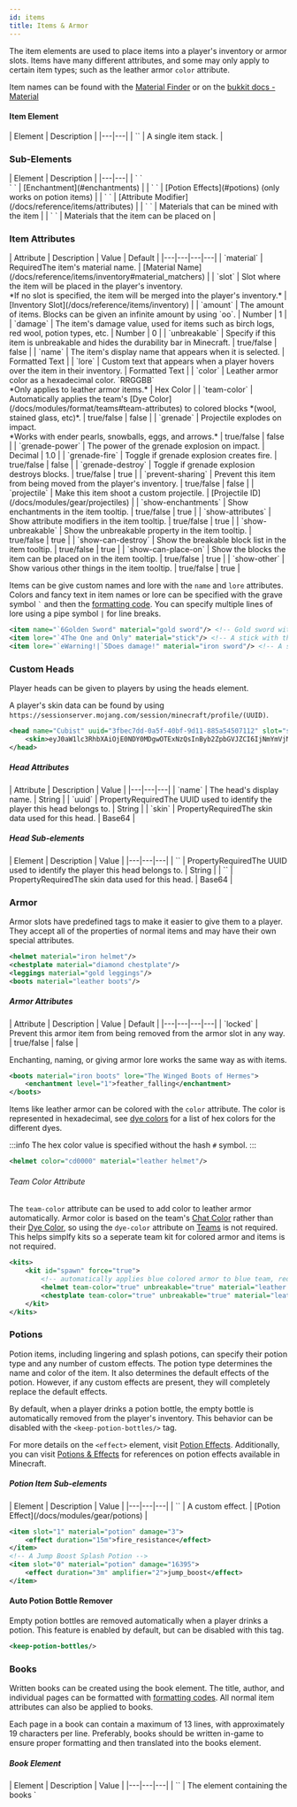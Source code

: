 ```yaml
---
id: items
title: Items & Armor
---
```


The item elements are used to place items into a player's inventory or armor slots.
Items have many different attributes, and some may only apply to certain item types;
such as the leather armor `color` attribute.

Item names can be found with the [Material Finder](/docs/reference/items/inventory#material_finder)
or on the [bukkit docs - Material](https://hub.spigotmc.org/javadocs/bukkit/org/bukkit/Material.html)

#### Item Element

<div className="table-container">
  | Element | Description |
  |---|---|
  | `<item>` | A single item stack. |
</div>

### Sub-Elements

<div className="table-container">
  | Element | Description |
  |---|---|
  | `<enchantment> </enchantment>`<br />`<stored-enchantment> </stored-enchantment>` | [Enchantment](#enchantments) |
  | `<effect> </effect>` | [Potion Effects](#potions) (only works on potion items) |
  | `<attribute> </attribute>` | [Attribute Modifier](/docs/reference/items/attributes) |
  | `<can-destroy> </can-destroy>` | <a className="left-ref-link" href="#can-destroy"><i className="fa fa-chevron-down"></i></a>Materials that can be mined with the item |
  | `<can-place-on> </can-place-on>` | <a className="left-ref-link" href="#can-destroy"><i className="fa fa-chevron-down"></i></a> Materials that the item can be placed on |
</div>

### Item Attributes

<div className="table-container">
  | Attribute | Description | Value | Default |
  |---|---|---|---|
  | `material` | <span className="badge badge--danger">Required</span>The item's material name. | [Material Name](/docs/reference/items/inventory#material_matchers) |
  | `slot` | Slot where the item will be placed in the player's inventory.<br />*If no slot is specified, the item will be merged into the player's inventory.* | [Inventory Slot](/docs/reference/items/inventory) |
  | `amount` | The amount of items. Blocks can be given an infinite amount by using `oo`. | <span className="badge badge--primary">Number</span> | 1 |
  | `damage` | The item's damage value, used for items such as birch logs, red wool, potion types, etc. | <span className="badge badge--primary">Number</span> | 0 |
  | `unbreakable` | Specify if this item is unbreakable and hides the durability bar in Minecraft. | <span className="badge badge--primary">true/false</span> | false |
  | `name` | The item's display name that appears when it is selected. | <span className="badge badge--primary">Formatted Text</span> |
  | `lore` | Custom text that appears when a player hovers over the item in their inventory. | <span className="badge badge--primary">Formatted Text</span> |
  | `color` | Leather armor color as a hexadecimal color. `RRGGBB`<br />*Only applies to leather armor items.* | <span className="badge badge--primary">Hex Color</span> |
  | `team-color` | Automatically applies the team's [Dye Color](/docs/modules/format/teams#team-attributes) to colored blocks *(wool, stained glass, etc)*. | <span className="badge badge--primary">true/false</span> | false |
  | `grenade` | Projectile explodes on impact.<br />*Works with ender pearls, snowballs, eggs, and arrows.* | <span className="badge badge--primary">true/false</span> | false |
  | `grenade-power` | The power of the grenade explosion on impact. | <span className="badge badge--primary">Decimal</span> | 1.0 |
  | `grenade-fire` | Toggle if grenade explosion creates fire. | <span className="badge badge--primary">true/false</span> | false |
  | `grenade-destroy` | Toggle if grenade explosion destroys blocks. | <span className="badge badge--primary">true/false</span> | true |
  | `prevent-sharing` | Prevent this item from being moved from the player's inventory. | <span className="badge badge--primary">true/false</span> | false |
  | `projectile` | Make this item shoot a custom projectile. | [Projectile ID](/docs/modules/gear/projectiles) |
  | `show-enchantments` | Show enchantments in the item tooltip. | <span className="badge badge--primary">true/false</span> | true |
  | `show-attributes` | Show attribute modifiers in the item tooltip. | <span className="badge badge--primary">true/false</span> | true |
  | `show-unbreakable` | Show the unbreakable property in the item tooltip. | <span className="badge badge--primary">true/false</span> | true |
  | `show-can-destroy` | Show the breakable block list in the item tooltip. | <span className="badge badge--primary">true/false</span> | true |
  | `show-can-place-on` | Show the blocks the item can be placed on in the item tooltip. | <span className="badge badge--primary">true/false</span> | true |
  | `show-other` | Show various other things in the item tooltip. | <span className="badge badge--primary">true/false</span> | true |
</div>

Items can be give custom names and lore with the `name` and `lore` attributes.
Colors and fancy text in item names or lore can be specified with the grave symbol `` ` `` and then the [formatting code](/docs/reference/misc/formatting).
You can specify multiple lines of lore using a pipe symbol `|` for line breaks.

```xml
<item name="`6Golden Sword" material="gold sword"/> <!-- Gold sword with a gold/yellow name. -->
<item lore="`4The One and Only" material="stick"/> <!-- A stick with the lore colored red. -->
<item lore="`eWarning!|`5Does damage!" material="iron sword"/> <!-- A sword with 2 lines of lore. -->
```

### Custom Heads

Player heads can be given to players by using the heads element.

A player's skin data can be found by using `https://sessionserver.mojang.com/session/minecraft/profile/(UUID)`.

```xml
<head name="Cubist" uuid="3fbec7dd-0a5f-40bf-9d11-885a54507112" slot="slot.armor.head">
    <skin>eyJ0aW1lc3RhbXAiOjE0NDY0MDgwOTExNzQsInByb2ZpbGVJZCI6IjNmYmVjN2RkMGE1ZjQwYmY5ZDExODg1YTU0NTA3MTEyIiwicHJvZmlsZU5hbWUiOiJDdWJpc3QiLCJ0ZXh0dXJlcyI6eyJTS0lOIjp7InVybCI6Imh0dHA6Ly90ZXh0dXJlcy5taW5lY3JhZnQubmV0L3RleHR1cmUvOTRlZGExMjg4NWIzYmE2ZGY2ODMyZGZkMTIzNGEyNjc5MmQwNDI2ZDkyMDM2ZWVlYzc1M2ZiZmM2NmRiIn19fQ==</skin>
</head>
```

##### Head Attributes

<div className="table-container">
  | Attribute | Description | Value |
  |---|---|---|
  | `name` | The head's display name. | <span className="badge badge--primary">String</span> |
  | `uuid` | <span className="badge badge--secondary" title="Can be either this attribute or a sub-element.">Property</span><span className="badge badge--danger">Required</span>The UUID used to identify the player this head belongs to. | <span className="badge badge--primary">String</span> |
  | `skin` | <span className="badge badge--secondary" title="Can be either this attribute or a sub-element.">Property</span><span className="badge badge--danger">Required</span>The skin data used for this head. | <span className="badge badge--primary">Base64</span> |
</div>

##### Head Sub-elements

<div className="table-container">
  | Element | Description | Value |
  |---|---|---|
  | `<uuid>` | <span className="badge badge--secondary" title="Can be either this attribute or a sub-element.">Property</span><span className="badge badge--danger">Required</span>The UUID used to identify the player this head belongs to. | <span className="badge badge--primary">String</span> |
  | `<skin>` | <span className="badge badge--secondary" title="Can be either this attribute or a sub-element.">Property</span><span className="badge badge--danger">Required</span>The skin data used for this head. | <span className="badge badge--primary">Base64</span> |
</div>

### Armor

Armor slots have predefined tags to make it easier to give them to a player. 
They accept all of the properties of normal items and may have their own special attributes.

```xml
<helmet material="iron helmet"/>
<chestplate material="diamond chestplate"/>
<leggings material="gold leggings"/>
<boots material="leather boots"/>
```

##### Armor Attributes

<div className="table-container">
  | Attribute | Description | Value | Default |
  |---|---|---|---|
  | `locked` | Prevent this armor item from being removed from the armor slot in any way. | <span className="badge badge--primary">true/false</span> | false |
</div>

Enchanting, naming, or giving armor lore works the same way as with items.

```xml
<boots material="iron boots" lore="The Winged Boots of Hermes">
    <enchantment level="1">feather_falling</enchantment>
</boots>
```

Items like leather armor can be colored with the `color` attribute.
The color is represented in hexadecimal, see [dye colors](/docs/reference/misc/colors) for a list of hex colors for the different dyes.

:::info
The hex color value is specified without the hash `#` symbol.
:::

```xml
<helmet color="cd0000" material="leather helmet"/>
```

###### Team Color Attribute

The `team-color` attribute can be used to add color to leather armor automatically.
Armor color is based on the team's [Chat Color](/docs/reference/misc/formatting#chat-colors) rather
than their [Dye Color](/docs/reference/misc/colors), so using the `dye-color` attribute on [Teams](/docs/modules/format/teams#team-attributes) is not required.
This helps simplfy kits so a seperate team kit for colored armor and items is not required.

```xml
<kits>
    <kit id="spawn" force="true">
        <!-- automatically applies blue colored armor to blue team, red armor to red team, etc -->
        <helmet team-color="true" unbreakable="true" material="leather helmet"/>
        <chestplate team-color="true" unbreakable="true" material="leather chestplate"/>
    </kit>
</kits>
```

### Potions

Potion items, including lingering and splash potions, can specify their potion type and any number of custom effects.
The potion type determines the name and color of the item.
It also determines the default effects of the potion.
However, if any custom effects are present, they will completely replace the default effects.

By default, when a player drinks a potion bottle, the empty bottle is automatically removed from the player's inventory.
This behavior can be disabled with the `<keep-potion-bottles/>` tag.

For more details on the `<effect>` element, visit [Potion Effects](/docs/modules/gear/potions). 
Additionally, you can visit [Potions & Effects](/docs/reference/items/potions) for references on potion effects available in Minecraft.

##### Potion Item Sub-elements

<div className="table-container">
  | Element | Description | Value |
  |---|---|---|
  | `<effect>` | A custom effect. | [Potion Effect](/docs/modules/gear/potions) |
</div>

```xml
<item slot="1" material="potion" damage="3">
    <effect duration="15m">fire_resistance</effect>
</item>
<!-- A Jump Boost Splash Potion -->
<item slot="0" material="potion" damage="16395">
    <effect duration="3m" amplifier="2">jump_boost</effect>
</item>
```

#### Auto Potion Bottle Remover

Empty potion bottles are removed automatically when a player drinks a potion. 
This feature is enabled by default, but can be disabled with this tag.

```xml
<keep-potion-bottles/>
```

### Books

Written books can be created using the book element. 
The title, author, and individual pages can be formatted with [formatting codes](/docs/reference/misc/formatting).
All normal item attributes can also be applied to books.

Each page in a book can contain a maximum of 13 lines, with approximately 19 characters per line.
Preferably, books should be written in-game to ensure proper formatting and then translated into the books element.

##### Book Element

<div className="table-container">
  | Element | Description | Value |
  |---|---|---|
  | `<book>` | The element containing the books `<title>`, `<author>`, and `<pages>`. | <span className="badge badge--primary">Formatted Text</span> |
</div>

##### Book Sub-elements

<div className="table-container">
  | Element | Description | Value |
  |---|---|---|
  | `<title>` | <span className="badge badge--danger">Required</span>The title of the book. | <span className="badge badge--primary">Formatted Text</span> |
  | `<author>` | <span className="badge badge--danger">Required</span>The author of the book. | <span className="badge badge--primary">Formatted Text</span> |
  | `<pages>` | The pages in the book. | `<page>` |
  | `<page>` | A newline separated string. Used inside `<pages>`. | <span className="badge badge--primary">Formatted Text</span> |
</div>

```xml
<book slot="1">
    <title>`6Example`r</title>
    <author>`4BB-8`r</author>
    <pages>
        <page>
            `lPage `1I`r
            This is an example
        </page>
        <page>
            `lPage `1II`r

            Nothing to see here, move along...
        </page>
        <!-- More pages -->
    </pages>
</book>
```

### Firework

You can define custom explosion designs when creating and giving a firework rocket item.

<div className="table-container">
  | Element | Description |
  |---|---|
  | `<firework> </firework>` | A firework design containing one or more explosion effect. |

  | Sub-element ||
  |---|---|
  | `<firework> </firework>` | Define an explosion effect design. |
</div>

##### Firework Attributes

<div className="table-container">
  | Attribute | Description | Value | Default |
  |---|---|---|---|
  | `power` | Defines the power of the firework. This also determines how high it will travel. | <span className="badge badge--primary">Number</span> | 1 |
</div>

##### Explosion Attributes

<div className="table-container">
  | Attribute | Description | Value | Default |
  |---|---|---|---|
  | `type` | Defines the power of the firework. This also determines how high it will travel. | `ball`, `ball large`, `burst`, `creeper`, `star` | `burst` |
  | `flicker` | Whether the effect should flicker. | <span className="badge badge--primary">true/false</span> | false |
  | `trail` | Whether the effect should have a trail. | <span className="badge badge--primary">true/false</span> | false |
</div>

##### Explosion Sub-elements

<div className="table-container">
  | Element | Description | Value |
  |---|---|---|
  | `<color>` | <span className="badge badge--danger">Required</span>Define a color of the firework. | [Hex Firework Color](/docs/reference/misc/colors) |
  | `<fade>` | Define a fade color of the firework. Multiple fade colors can be defined for each explosion.<br />*If no fade colors are defined, the explosion will not fade.* | [Hex Firework Color](/docs/reference/misc/colors) |
</div>

```xml
<firework power="1">
    <!-- Defines an explosion -->
    <explosion type="creeper" flicker="true" trail="true">
        <!-- One or more colors can be defined as hex values -->
        <color>193bcf</color>
        <color>edea18</color>
        <!-- Defines a fade color as a hex value (optional) -->
        <fade>e2a31a</fade>
    </explosion>
    <!-- Another explosion with different attributes -->
    <explosion type="burst" trail="true">
        <color>b319af</color>
        <!-- Multiple fade colors can be defined -->
        <fade>e2a31a</fade>
        <fade>e2a31a</fade>
    </explosion>
</firework>
```

### Enchantments

Any enchantment can be applied to any item and an item can have one or multiple enchantments.
The enchantment type can be specified by its
[Minecraft name](https://minecraft.wiki/w/Java_Edition_data_values/Pre-flattening#Enchantment_IDs) or
[Bukkit name](/docs/reference/items/enchantments).

To store an enchantment in an enchanted book (instead of enchanting the book itself),
simply replace the tag `enchantment` with `stored-enchantment`.

##### Enchantment Element

<div className="table-container">
  | Element | Description | Value |
  |---|---|---|
  | `<enchantment> <enchantment>` | An item enchantment. | [Enchantment Name](/docs/reference/items/enchantments) |
  | `<stored-enchantment> </stored-enchantment>` | An enchantment stored in an enchanted book. | [Enchantment Name](/docs/reference/items/enchantments) |
</div>

##### Enchantment Attributes

<div className="table-container">
  | Element | Description | Value | Default |
  |---|---|---|---|
  | `level` | The specified enchantment's level. | <span className="badge badge--primary">Number</span> | 1 |
</div>

_Examples_

```xml
<!-- A sharpness II iron sword -->
<item material="iron sword">
    <enchantment level="2">sharpness</enchantment>
</item>
```

```xml
<!-- A knockback IV stick -->
<item material="stick">
    <enchantment level="4">knockback</enchantment>
</item>
```

```xml
<!-- Feather falling 2 boots -->
<boots material="gold boots">
    <enchantment level="2">feather_falling</enchantment>
</boots>
```

```xml
<!-- Enchanted book of Luck -->
<item material="enchanted_book">
    <stored-enchantment level="1">luck</stored-enchantment>
</item>
```

### Attribute Modifiers

Attribute modifiers can be applied to items in the same way they are applied to kits.
See [Attribute Kits](/docs/modules/gear/kits#attribute-modifier-kits-removable) for details.

Additionally, a `slot` can be specified, in which case the modifier will only be applied
when the item is in that slot. This must be an [armor or hand slot](/docs/reference/items/inventory).

_Examples_

```xml
<chestplate material="chainmail chestplate">
    <attribute amount="1">generic.knockbackResistance</attribute>
</chestplate>
```

```xml
<item material="diamond spade">
    <attribute slot="weapon.mainhand" operation="multiply" amount="2">generic.movementSpeed</attribute>
</item>
```

:::note
Negative attribute values are allowed, however, they sometimes do not work as expected.
:::

### Grenades

The `grenade="true"` attribute will make the item explode on impact, just like a grenade.
This option only works on items that can turn into projectiles.
For example, ender pearls, snowballs, eggs, and arrows all work.

The `grenade-power="1.0"` attribute sets the explosion power.
The default value of `1.0` will not destroy blocks, but it will damage players and set off TNT.

The attributes `grenade-fire="true"` and `grenade-destroy="true"` determine if the explosion creates fire and/or destroys blocks.

:::note
If an ender pearl is used as a grenade, the player will teleport to the location and the explosion will occur.
:::

```xml
<item slot="1" amount="12" name="`4Grenade" grenade="true" grenade-power="1.2" material="snow ball"/>
<item name="`a`lRocket Ammo" amount="3" enchantment="thorns" grenade="true" grenade-power="4" grenade-fire="true" material="arrow"/>
```

### Can-Destroy / Can-Place-On

In adventure mode, no blocks can be placed or mined by default. The `<can-destroy>` element allows an item to mine a specified list of blocks.
The `<can-place-on>` element allows a block item to be placed against a specified list of blocks. In each case, the blocks are listed inside
the element, each wrapped in a `<material>` sub-element. 
These blocks **cannot** have damage/data values (this is a limitation of Minecraft that we are unable to work around).

Instead of a list of blocks, you can use the `<all-blocks/>` element, which is equivalent to listing literally every block in the game.
In this case, you will probably want to specify `show-can-place-on="false"` or `show-can-destroy="false"` on the item to prevent a
massive tooltip being displayed to the player.

<div className="table-container">
  | Elements | Description |
  |---|---|
  | `<can-destroy> </can-destroy>` | A node containing the materials this item can destroy. |
  | `<can-place-on> </can-place-on>` | A node containing materials this item can be placed on. |

  | Sub-elements | | Value/Children |
  |---|---|---|
  | `<material> </material` | An individual material to match.<br />*Does not accept a damage/data value.* | [Material Name](/docs/reference/items/inventory#material_matchers) |
  | `<all-blocks/>` | Match all block type materials. |
</div>

```xml
<item material="iron shovel">
    <can-destroy>
        <material>dirt</material>
        <material>grass</material>
        <material>sand</material>
    </can-destroy>
</item>

<item material="lever">
    <can-place-on>
        <all-blocks/>
    </can-place-on>
</item>
```
